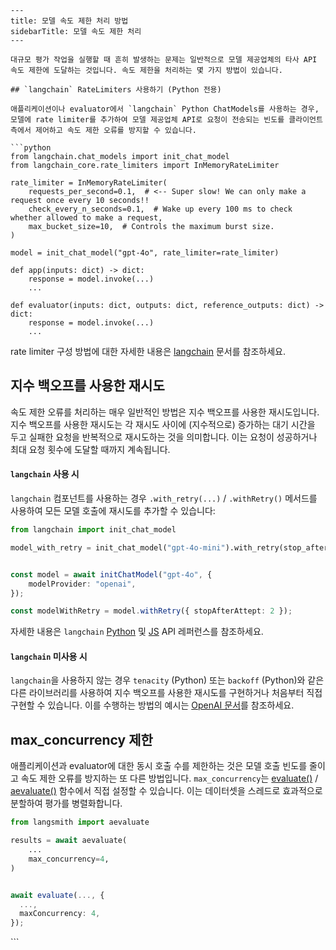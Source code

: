 ```mdx
---
title: 모델 속도 제한 처리 방법
sidebarTitle: 모델 속도 제한 처리
---

대규모 평가 작업을 실행할 때 흔히 발생하는 문제는 일반적으로 모델 제공업체의 타사 API 속도 제한에 도달하는 것입니다. 속도 제한을 처리하는 몇 가지 방법이 있습니다.

## `langchain` RateLimiters 사용하기 (Python 전용)

애플리케이션이나 evaluator에서 `langchain` Python ChatModels를 사용하는 경우, 모델에 rate limiter를 추가하여 모델 제공업체 API로 요청이 전송되는 빈도를 클라이언트 측에서 제어하고 속도 제한 오류를 방지할 수 있습니다.

```python
from langchain.chat_models import init_chat_model
from langchain_core.rate_limiters import InMemoryRateLimiter

rate_limiter = InMemoryRateLimiter(
    requests_per_second=0.1,  # <-- Super slow! We can only make a request once every 10 seconds!!
    check_every_n_seconds=0.1,  # Wake up every 100 ms to check whether allowed to make a request,
    max_bucket_size=10,  # Controls the maximum burst size.
)

model = init_chat_model("gpt-4o", rate_limiter=rate_limiter)

def app(inputs: dict) -> dict:
    response = model.invoke(...)
    ...

def evaluator(inputs: dict, outputs: dict, reference_outputs: dict) -> dict:
    response = model.invoke(...)
    ...
```

rate limiter 구성 방법에 대한 자세한 내용은 [langchain](https://python.langchain.com/docs/how_to/chat_model_rate_limiting/) 문서를 참조하세요.

## 지수 백오프를 사용한 재시도

속도 제한 오류를 처리하는 매우 일반적인 방법은 지수 백오프를 사용한 재시도입니다. 지수 백오프를 사용한 재시도는 각 재시도 사이에 (지수적으로) 증가하는 대기 시간을 두고 실패한 요청을 반복적으로 재시도하는 것을 의미합니다. 이는 요청이 성공하거나 최대 요청 횟수에 도달할 때까지 계속됩니다.

#### `langchain` 사용 시

`langchain` 컴포넌트를 사용하는 경우 `.with_retry(...)` / `.withRetry()` 메서드를 사용하여 모든 모델 호출에 재시도를 추가할 수 있습니다:

<CodeGroup>

```python Python
from langchain import init_chat_model

model_with_retry = init_chat_model("gpt-4o-mini").with_retry(stop_after_attempt=6)
```

```typescript TypeScript

const model = await initChatModel("gpt-4o", {
    modelProvider: "openai",
});

const modelWithRetry = model.withRetry({ stopAfterAttept: 2 });
```

</CodeGroup>

자세한 내용은 `langchain` [Python](https://python.langchain.com/api_reference/core/language_models/langchain_core.language_models.chat_models.BaseChatModel.html#langchain_core.language_models.chat_models.BaseChatModel.with_retry) 및 [JS](https://v03.api.js.langchain.com/classes/_langchain_core.language_models_chat_models.BaseChatModel.html#withRetry) API 레퍼런스를 참조하세요.

#### `langchain` 미사용 시

`langchain`을 사용하지 않는 경우 `tenacity` (Python) 또는 `backoff` (Python)와 같은 다른 라이브러리를 사용하여 지수 백오프를 사용한 재시도를 구현하거나 처음부터 직접 구현할 수 있습니다. 이를 수행하는 방법의 예시는 [OpenAI 문서](https://platform.openai.com/docs/guides/rate-limits#retrying-with-exponential-backoff)를 참조하세요.

## max_concurrency 제한

애플리케이션과 evaluator에 대한 동시 호출 수를 제한하는 것은 모델 호출 빈도를 줄이고 속도 제한 오류를 방지하는 또 다른 방법입니다. `max_concurrency`는 [evaluate()](https://docs.smith.langchain.com/reference/python/evaluation/langsmith.evaluation._runner.evaluate) / [aevaluate()](https://docs.smith.langchain.com/reference/python/evaluation/langsmith.evaluation._arunner.aevaluate) 함수에서 직접 설정할 수 있습니다. 이는 데이터셋을 스레드로 효과적으로 분할하여 평가를 병렬화합니다.

<CodeGroup>

```python Python
from langsmith import aevaluate

results = await aevaluate(
    ...
    max_concurrency=4,
)
```

```typescript TypeScript

await evaluate(..., {
  ...,
  maxConcurrency: 4,
});
```

</CodeGroup>
```